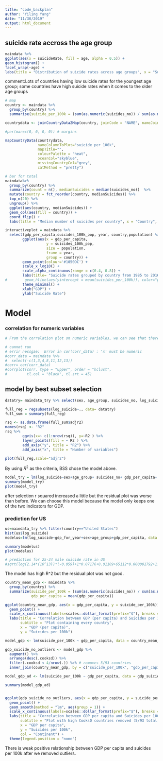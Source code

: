 ```yaml
---
title: "code_backplan"
author: "Yiling Yang"
date: "11/30/2019"
output: html_document
---
```


## suicide rate accross the age group
```r
maindata %>% 
ggplot(aes(x = suicideRate, fill = age, alpha = 0.5)) + 
geom_histogram() + 
facet_wrap(~age) +
labs(title = "Distribution of suicide rates across age groups", x = "Suicide rates")
```

comment:Lots of countries having low suicide rates for the youngest age group; some countries have high suicide rates when it comes to the older age groups

```r
# map
country <- maindata %>%
  group_by(country) %>% 
  summarise(suicide_per_100k = (sum(as.numeric(suicides_no)) / sum(as.numeric(population))) * 100000)

countrydata <- joinCountryData2Map(country, joinCode = "NAME", nameJoinColumn = "country")

#par(mar=c(0, 0, 0, 0)) # margins

mapCountryData(countrydata, 
               nameColumnToPlot="suicide_per_100k", 
               mapTitle="", 
               colourPalette = "heat", 
               oceanCol="skyblue", 
               missingCountryCol="grey", 
               catMethod = "pretty")
```


```r
# bar for total
maindata%>% 
  group_by(country) %>% 
  summarize(count = n(), medianSuicides = median(suicides_no))  %>% 
  mutate(country = fct_reorder(country, medianSuicides)) %>% 
  top_n(20) %>% 
  ungroup() %>% 
  ggplot(aes(country, medianSuicides)) + 
  geom_col(aes(fill = country)) +
  coord_flip() +
  labs(title = "Median number of suicides per country", x = "Country", y = "Median suicides")
```

```r
interactiveplot = maindata %>%
  select(gdp_per_capita,suicides_100k_pop, year, country,population) %>% 
        ggplot(aes(x = gdp_per_capita, 
                   y = suicides_100k_pop,
                   size = population,
                   frame = year,
                   group = country)) +
        geom_point(colour='#1050DC') +
        scale_x_log10() + 
        scale_alpha_continuous(range = c(0.4, 0.8)) + 
        labs(title= "Suicide rates grouped by country from 1985 to 2016") +
#        geom_hline(aes(yintercept = mean(suicides_per_100k)), color="gray") +
        theme_minimal() +
        xlab("GDP") +
        ylab("Suicide Rate")
```


# Model

### correlation for numeric variables

```r
# From the correlation plot on numeric variables, we can see that there are correlation between gdp for year, gdp per capita and population because the calculation of gdp per capita. Thus, in the model we included both gdp indicators but not the population because we think these two represents different things for comparison between countries.

# cannot run 
# errir nessgae:  Error in cor(corr_data) : 'x' must be numeric
#corr_data = maindata %>% 
#  select(-c(1,3,4,8,11,12,13)) 
#corr= cor(corr_data)
#corrplot(corr, type = "upper", order = "hclust", 
#         tl.col = "black", tl.srt = 45)
```
## model by best subset selection

```r
datatry= maindata_try %>% select(sex, age_group, suicides_no, log_suicide, gdp_for_year, gdp_per_capita, population)

full_reg = regsubsets(log_suicide~., data= datatry)
full_sum = summary(full_reg)
```

```r
rsq <- as.data.frame(full_sum$adjr2)
names(rsq) <- "R2"
rsq %>% 
        ggvis(x=~ c(1:nrow(rsq)), y=~R2 ) %>%
        layer_points(fill = ~ R2 ) %>%
        add_axis("y", title = "R2") %>% 
        add_axis("x", title = "Number of variables")

plot(full_reg,scale="adjr2")
```
By using $R^2$ as the criteria, BSS chose the model above.

```r
model_try = lm(log_suicide~sex+age_group+ suicides_no+ gdp_per_capita+ population, data = datatry)
summary(model_try)
plot(model_try)
```

after selection r squared increased a little but the residual plot was worse than before. We can choose this model because the model only keeps one of the two indicators for GDP.

### prediction for US

```r
us=maindata_try %>% filter(country=="United States")
hist(us$log_suicide)
modelus=lm(log_suicide~gdp_for_year+sex+age_group+gdp_per_capita, data = us)

summary(modelus)
plot(modelus)

# prediction for 25-34 male suicide rate in US
#sqrt(log(2.14*(10^13))*(-0.059)+1*0.07176+0.01109+65112*0.000001792+1.648)


```
The model has high R^2 but the residual plot was not good.


```r
country_mean_gdp <- maindata %>%
  group_by(country) %>%
  summarize(suicide_per_100k = (sum(as.numeric(suicides_no)) / sum(as.numeric(population))) * 100000, 
            gdp_per_capita = mean(gdp_per_capita))

ggplot(country_mean_gdp, aes(x = gdp_per_capita, y = suicide_per_100k)) + 
  geom_point() + 
  scale_x_continuous(labels=scales::dollar_format(prefix="$"), breaks = seq(0, 70000, 10000)) + 
  labs(title = "Correlation between GDP (per capita) and Suicides per 100k", 
       subtitle = "Plot containing every country",
       x = "GDP (per capita)", 
       y = "Suicides per 100k") 

model_gdp <- lm(suicide_per_100k ~ gdp_per_capita, data = country_mean_gdp)

gdp_suicide_no_outliers <- model_gdp %>%
  augment() %>%
  arrange(desc(.cooksd)) %>%
  filter(.cooksd < 4/nrow(.)) %>% # removes 5/93 countries
  inner_join(country_mean_gdp, by = c("suicide_per_100k", "gdp_per_capita")) 

model_gdp_ad <- lm(suicide_per_100k ~ gdp_per_capita, data = gdp_suicide_no_outliers)

summary(model_gdp_ad)


ggplot(gdp_suicide_no_outliers, aes(x = gdp_per_capita, y = suicide_per_100k)) + 
  geom_point() + 
  geom_smooth(method = "lm", aes(group = 1)) + 
  scale_x_continuous(labels=scales::dollar_format(prefix="$"), breaks = seq(0, 70000, 10000)) + 
  labs(title = "Correlation between GDP per capita and Suicides per 100k", 
       subtitle = "Plot with high CooksD countries removed (5/93 total)",
       x = "GDP per capita", 
       y = "Suicides per 100k", 
       col = "Continent") + 
  theme(legend.position = "none")
```

There is weak positive relationship between GDP per capita and suicides per 100k after we removed outliers.
